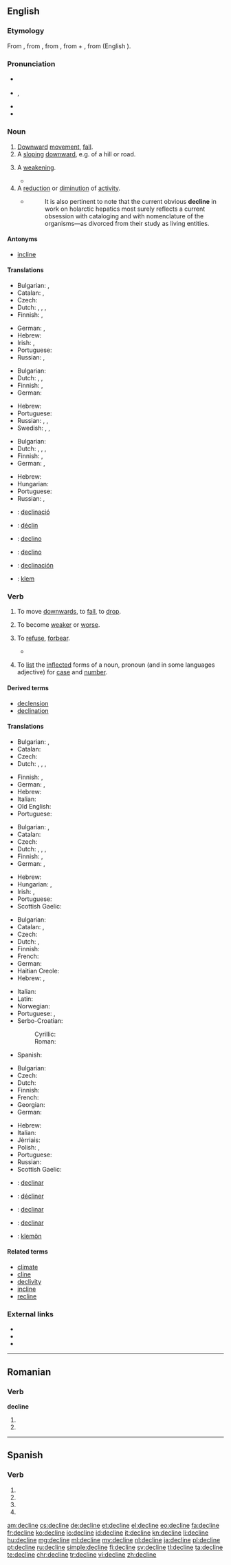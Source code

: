 {{also|decliné|décline|décliné}}
==English==

===Etymology===
From {{etyl|enm|en}} {{term|lang=enm|declinen}}, from {{etyl|fro|en}} {{term|lang=fro|decliner}}, from {{etyl|la|en}} {{term|lang=la|declinare||to bend, turn aside, deflect, inflect, decline}}, from {{term|lang=la|de||down}} + {{term/t|la|clīnō||I bend, I incline}}, from {{etyl|ine-pro|en}} {{term/t|ine-pro|*ḱley-}} (English {{term|lean|lang=en}}).

===Pronunciation===
* {{a|UK}} {{IPA|/dɪˈklaɪn/}}
* {{a|US}} {{IPA|/dəˈklɑɪn/}}, {{IPA|/diˈklɑɪn/}}
* {{audio|en-us-decline.ogg|Audio (US)}}
* {{rhymes|aɪn}}

===Noun===
{{en-noun}}

# [[downward|Downward]] [[movement]], [[fall]].{{rfex}}
# A [[sloping]] [[downward]], e.g. of a hill or road.{{rfex}}
#{{senseid|en|weakening}}A [[weakening]].{{rfex}}
#*{{quote-magazine|date=2012-01
|author=Philip E. Mirowski
|title=Harms to Health from the Pursuit of Profits
|volume=100|issue=1|page=87
|magazine=[[w:American Scientist|American Scientist]]
|url=http://www.americanscientist.org/bookshelf/pub/harms-to-health-from-the-pursuit-of-profits
|passage=In an era when political leaders promise deliverance from '''decline''' through America’s purported preeminence in scientific research, the news that science is in deep trouble in the United States has been as unwelcome as a diagnosis of leukemia following the loss of health insurance.}}
# A [[reduction]] or [[diminution]] of [[activity]].
#* {{RQ:Schuster Hepaticae V|ix}}
#*: It is also pertinent to note that the current obvious '''decline''' in work on holarctic hepatics most surely reflects a current obsession with cataloging and with nomenclature of the organisms—as divorced from their study as living entities.

====Antonyms====
* [[incline]]

====Translations====
{{trans-top|downward movement, fall}}
* Bulgarian: {{t+|bg|западане|n}}, {{t+|bg|упадък|m}}
* Catalan: {{t-|ca|declivi|m}}, {{t-|ca|caiguda|f}}
* Czech: {{t-|cs|pokles|m}}
* Dutch: {{t+|nl|terugval|m}}, {{t+|nl|achteruitgang|m}}, {{t+|nl|verval|n}}, {{t+|nl|afname|f}}
* Finnish: {{t+|fi|lasku}}, {{t+|fi|pudotus}}
{{trans-mid}}
* German: {{t-|de|Sinken|n}}, {{t+|de|Fall|m}}
* Hebrew: {{t+|he|נפילה|f|tr=nefilá}}
* Irish: {{t-|ga|meath|m}}, {{t-|ga|meathlú|m}}
* Portuguese: {{t+|pt|declínio|m}}
* Russian: {{t+|ru|спад|m|tr=spad|sc=Cyrl}}, {{t+|ru|упадок|m|tr=upádok|sc=Cyrl}}
{{trans-bottom}}

{{trans-top|sloping downward}}
* Bulgarian: {{t+|bg|склон}}
* Dutch: {{t+|nl|verval|n}}, {{t+|nl|afname|f}}, {{t+|nl|helling|f}}
* Finnish: {{t+|fi|lasku}}, {{t+|fi|alamäki}}
* German: {{t+|de|Gefälle|n}}
{{trans-mid}}
* Hebrew: {{t-|he|ירידה|f|tr=yeridá}}
* Portuguese: {{t+|pt|declive|m}}
* Russian: {{t+|ru|спуск|m|tr=spusk|sc=Cyrl}}, {{t+|ru|склон|m|tr=sklon|sc=Cyrl}}, {{t+|ru|уклон|m|tr=uklón|sc=Cyrl}}
* Swedish: {{t-|sv|nedförsbacke|c}}, {{t-|sv|utförsbacke|c}}, {{t-|sv|medlut|n}}
{{trans-bottom}}

{{trans-top|weakening}}
* Bulgarian: {{t+|bg|влошаване|n}}
* Dutch: {{t-|nl|verzwakking|f}}, {{t+|nl|achteruitgang|m}}, {{t+|nl|verval|n}}, {{t+|nl|afname|f}}
* Finnish: {{t+|fi|lasku}}, {{t-|fi|heikentyminen}}
* German: {{t+|de|Abnahme|f}}, {{t+|de|Rückgang|m}}
{{trans-mid}}
* Hebrew: {{t-|he|היחלשות|f|tr=hekhalshút}}
* Hungarian: {{t+|hu|hanyatlás}}
* Portuguese: {{t+|pt|declínio|m}}
* Russian: {{t+|ru|ухудшение|n|tr=uxudšénije|sc=Cyrl}}, {{t+|ru|сокращение|tr=sokraščénije|sc=Cyrl}}
{{trans-bottom}}

{{checktrans-top}}
* {{ttbc|ca}}: [[declinació]] {{f}}
* {{ttbc|fr}}: [[déclin]]
* {{ttbc|ia}}: [[declino]]
* {{ttbc|it}}: [[declino]]
{{trans-mid}}
* {{ttbc|es}}: [[declinación]] {{f}}
* {{ttbc|vo}}: [[klem]]
{{trans-bottom}}

===Verb===
{{en-verb|declin|es}}

# {{context|intransitive|lang=en}} To move [[downwards]], to [[fall]], to [[drop]].
#: {{usex|The dollar has '''declined''' rapidly since 2001.|lang=en}}
# {{context|intransitive|lang=en}} To become [[weak]]er or [[worse]].
#: {{usex|My health '''declined''' in winter.|lang=en}}
# {{context|transitive|lang=en}} To [[refuse]], [[forbear]].
#*{{quote-book|year=1918|author={{w|W. B. Maxwell}}|chapter=7
|title=[http://openlibrary.org/works/OL1097634W The Mirror and the Lamp]
|passage=“[…] This is Mr. Churchill, who, as you are aware, is good enough to come to us for his diaconate, and, as we hope, for much longer; and being a gentleman of independent means, he '''declines''' to take any payment.” Saying this Walden rubbed his hands together and smiled contentedly.}}
#: {{usex|On reflection I think I will '''decline''' your generous offer.|lang=en}}
# {{context|transitive|grammar|lang=en}} To [[list]] the [[inflect]]ed forms of a noun, pronoun (and in some languages adjective) for [[case]] and [[number]].

====Derived terms====
* [[declension]]
* [[declination]]

====Translations====
{{trans-top|move downwards}}
* Bulgarian: {{t+|bg|спадам}}, {{t-|bg|наклонявам се надолу}}
* Catalan: {{t-|ca|declinar-se}}
* Czech: {{t-|cs|klesat}}
* Dutch: {{t+|nl|afnemen}}, {{t+|nl|terugvallen}}, {{t+|nl|achteruitgaan}}, {{t+|nl|vervallen}}
{{trans-mid}}
* Finnish: {{t+|fi|laskea}}, {{t+|fi|pudota}}
* German: {{t+|de|sinken}}, {{t+|de|fallen}}
* Hebrew: {{t+|he|ירד|tr=yarád}}
* Italian: {{t-|it|declinare}}
* Old English: {{t-|ang|drēosan}}
* Portuguese: {{t+|pt|declinar}}
{{trans-bottom}}

{{trans-top|weaken}}
* Bulgarian: {{t+|bg|западам}}, {{t-|bg|влошавам се}}
* Catalan: {{t-|ca|debilitar-se}}
* Czech: {{t-|cs|klesat}}
* Dutch: {{t+|nl|afnemen}}, {{t+|nl|achteruitgaan}}, {{t-|nl|afzwakken}}, {{t+|nl|verzwakken}}
* Finnish: {{t-|fi|heikentyä}}, {{t-|fi|heiketä}}
* German: {{t+|de|abnehmen}}, {{t+|de|zurückgehen}}
{{trans-mid}}
* Hebrew: {{t-|he|נחלש|tr=nekhlásh}}
* Hungarian: {{t+|hu|gyengül}}, {{t+|hu|hanyatlik}}
* Irish: {{t-|ga|meath}}, {{t-|ga|meathlaigh}}
* Portuguese: {{t+|pt|declinar}}
* Scottish Gaelic: {{t-|gd|rach bhuaithe}}
{{trans-bottom}}

{{trans-top|refuse}}
* Bulgarian: {{t+|bg|отказвам}}
* Catalan: {{t+|ca|declinar}}, {{t+|ca|refusar}}
* Czech: {{t-|cs|odmítnout}}
* Dutch: {{t+|nl|afwijzen}}, {{t+|nl|weigeren}}
* Finnish: {{t+|fi|kieltäytyä}}
* French: {{t+|fr|refuser}}
* German: {{t+|de|ablehnen}}
* Haitian Creole: {{tø|ht|refize}}
* Hebrew: {{t-|he|דחה|tr=dakháh}}, {{t-|he|סירב|tr=serév}}
{{trans-mid}}
* Italian: {{t-|it|declinare}}
* Latin: {{t-|la|abnegō}}
* Norwegian: {{t+|no|avslå}}
* Portuguese: {{t+|pt|declinar}}, {{t+|pt|recusar}}
* Serbo-Croatian:
*: Cyrillic: {{t-|sh|одбити}}
*: Roman: {{t-|sh|odbiti}}
* Spanish: {{t+|es|rechazar}}
{{trans-bottom}}

{{trans-top|inflect}}
* Bulgarian: {{t+|bg|скланям}}
* Czech: {{t+|cs|skloňovat}}
* Dutch: {{t+|nl|verbuigen}}
* Finnish: {{t+|fi|taivuttaa}}
* French: {{t+|fr|accorder}}
* Georgian: {{t-|ka|ბრუნება|sc=Geor}}
* German: {{t+|de|deklinieren}}
{{trans-mid}}
* Hebrew: {{t-|he|היטה|tr=hitá}}
* Italian: {{t-|it|declinare}}
* Jèrriais: {{tø|roa-jer|dêclyinner}}
* Polish: {{t-|pl|[[odmieniać]] ([[przez]] [[przypadek|przypadki]])}}, {{t-|pl|deklinować}}
* Portuguese: {{t+|pt|declinar}}
* Russian: {{t+|ru|склонять|tr=sklonjat'}}
* Scottish Gaelic: {{t-|gd|claon}}
{{trans-bottom}}

{{checktrans-top}}
* {{ttbc|ca}}: [[declinar]]
* {{ttbc|fr}}: [[décliner]]
{{trans-mid}}
* {{ttbc|ia}}: [[declinar]]
* {{ttbc|es}}: [[declinar]]
* {{ttbc|vo}}: [[klemön]]
{{trans-bottom}}

====Related terms====
* [[climate]]
* [[cline]]
* [[declivity]]
* [[incline]]
* [[recline]]

===External links===
* {{R:Webster 1913}}
* {{R:Century 1911}}
* {{R:OneLook}}

----

==Romanian==

===Verb===
'''decline'''

# {{ro-form-verb|3s|sub|declina}}
# {{ro-form-verb|3p|sub|declina}}

----

==Spanish==

===Verb===
{{es-verb-form|declinar}}

# {{es-verb form of|ending=ar|mood=imperative|pers=2|formal=yes|number=singular|declinar}}
# {{es-verb form of|ending=ar|mood=subjunctive|tense=present|pers=1|number=singular|declinar}}
# {{es-verb form of|ending=ar|mood=subjunctive|tense=present|pers=2|formal=yes|number=singular|declinar}}
# {{es-verb form of|ending=ar|mood=subjunctive|tense=present|pers=3|number=singular|declinar}}

[[am:decline]]
[[cs:decline]]
[[de:decline]]
[[et:decline]]
[[el:decline]]
[[eo:decline]]
[[fa:decline]]
[[fr:decline]]
[[ko:decline]]
[[io:decline]]
[[id:decline]]
[[it:decline]]
[[kn:decline]]
[[li:decline]]
[[hu:decline]]
[[mg:decline]]
[[ml:decline]]
[[my:decline]]
[[nl:decline]]
[[ja:decline]]
[[pl:decline]]
[[pt:decline]]
[[ru:decline]]
[[simple:decline]]
[[fi:decline]]
[[sv:decline]]
[[tl:decline]]
[[ta:decline]]
[[te:decline]]
[[chr:decline]]
[[tr:decline]]
[[vi:decline]]
[[zh:decline]]